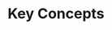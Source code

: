 ---
displayed_sidebar: keyConceptsSidebar
pagination_prev: null
pagination_next: null
title: Key Concepts
---